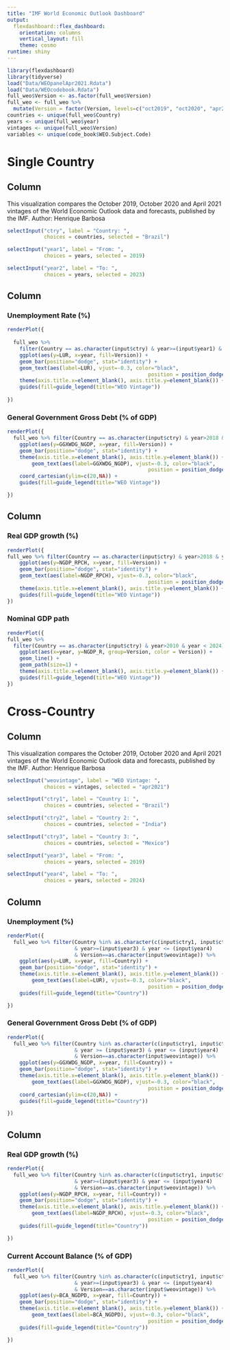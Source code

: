 ```yaml
---
title: "IMF World Economic Outlook Dashboard"
output: 
  flexdashboard::flex_dashboard:
    orientation: columns
    vertical_layout: fill
    theme: cosmo
runtime: shiny
---
```


```r
library(flexdashboard)
library(tidyverse)
load("Data/WEOpanelApr2021.Rdata")
load("Data/WEOcodebook.Rdata")
full_weo$Version <- as.factor(full_weo$Version)
full_weo <- full_weo %>% 
  mutate(Version = factor(Version, levels=c("oct2019", "oct2020", "apr2021")))
countries <- unique(full_weo$Country)
years <- unique(full_weo$year)
vintages <- unique(full_weo$Version)
variables <- unique(code_book$WEO.Subject.Code)
```

Single Country
==================

Column {.sidebar data-width=200}
-----------------------------------------------------------------------

This visualization compares the October 2019, October 2020 and April 2021 vintages of the World Economic Outlook data and forecasts, published by the IMF. 
\n Author: Henrique Barbosa


```r
selectInput("ctry", label = "Country: ",
            choices = countries, selected = "Brazil")

selectInput("year1", label = "From: ",
            choices = years, selected = 2019)

selectInput("year2", label = "To: ",
            choices = years, selected = 2023)

```


Column {data-width=400}
-----------------------------------------------------------------------

### Unemployment Rate (%)



```r

renderPlot({
  
  full_weo %>% 
    filter(Country == as.character(input$ctry) & year>=(input$year1) & year <= (input$year2)) %>%
    ggplot(aes(y=LUR, x=year, fill=Version)) + 
    geom_bar(position="dodge", stat="identity") +
    geom_text(aes(label=LUR), vjust=-0.3, color="black",
                                              position = position_dodge(0.9), size=3) +
    theme(axis.title.x=element_blank(), axis.title.y=element_blank()) +
    guides(fill=guide_legend(title="WEO Vintage"))
    
})
```

### General Government Gross Debt (% of GDP)


```r
renderPlot({
  full_weo %>% filter(Country == as.character(input$ctry) & year>2018 & year < 2024) %>% 
    ggplot(aes(y=GGXWDG_NGDP, x=year, fill=Version)) + 
    geom_bar(position="dodge", stat="identity") +
    theme(axis.title.x=element_blank(), axis.title.y=element_blank()) +
        geom_text(aes(label=GGXWDG_NGDP), vjust=-0.3, color="black",
                                              position = position_dodge(0.9), size=3) +
    coord_cartesian(ylim=c(20,NA)) +
    guides(fill=guide_legend(title="WEO Vintage"))

})
```

Column {data-width=400}
-----------------------------------------------------------------------

### Real GDP growth (%)

```r
renderPlot({
full_weo %>% filter(Country == as.character(input$ctry) & year>2018 & year < 2024) %>% 
    ggplot(aes(y=NGDP_RPCH, x=year, fill=Version)) + 
    geom_bar(position="dodge", stat="identity") +
    geom_text(aes(label=NGDP_RPCH), vjust=-0.3, color="black",
                                              position = position_dodge(0.9), size=3) +
    theme(axis.title.x=element_blank(), axis.title.y=element_blank()) +
    guides(fill=guide_legend(title="WEO Vintage"))
})
```

### Nominal GDP path

```r
renderPlot({
full_weo %>%
  filter(Country == as.character(input$ctry) & year>2010 & year < 2024) %>% 
    ggplot(aes(x=year, y=NGDP_R, group=Version, color = Version)) + 
    geom_line() +
    geom_path(size=1) +
    theme(axis.title.x=element_blank(), axis.title.y=element_blank()) +
    guides(fill=guide_legend(title="WEO Vintage")) 
})
```

Cross-Country 
==================

Column {.sidebar data-width=200}
-----------------------------------------------------------------------

This visualization compares the October 2019, October 2020 and April 2021 vintages of the World Economic Outlook data and forecasts, published by the IMF. 
\n Author: Henrique Barbosa


```r
selectInput("weovintage", label = "WEO Vintage: ",
            choices = vintages, selected = "apr2021")

selectInput("ctry1", label = "Country 1: ",
            choices = countries, selected = "Brazil")

selectInput("ctry2", label = "Country 2: ",
            choices = countries, selected = "India")

selectInput("ctry3", label = "Country 3: ",
            choices = countries, selected = "Mexico")

selectInput("year3", label = "From: ",
            choices = years, selected = 2019)

selectInput("year4", label = "To: ",
            choices = years, selected = 2024)

```


Column {data-width=400}
-----------------------------------------------------------------------

### Unemployment (%)
```r
renderPlot({
  full_weo %>% filter(Country %in% as.character(c(input$ctry1, input$ctry2, input$ctry3)) 
                      & year>=(input$year3) & year <= (input$year4)
                      & Version==as.character(input$weovintage)) %>% 
    ggplot(aes(y=LUR, x=year, fill=Country)) + 
    geom_bar(position="dodge", stat="identity") +
    theme(axis.title.x=element_blank(), axis.title.y=element_blank()) +
        geom_text(aes(label=LUR), vjust=-0.3, color="black",
                                              position = position_dodge(0.9), size=3) +
    guides(fill=guide_legend(title="Country"))

})
```

### General Government Gross Debt (% of GDP)
```r
renderPlot({
  full_weo %>% filter(Country %in% as.character(c(input$ctry1, input$ctry2, input$ctry3)) 
                      & year >= (input$year3) & year <= (input$year4)
                      & Version==as.character(input$weovintage)) %>%  
    ggplot(aes(y=GGXWDG_NGDP, x=year, fill=Country)) + 
    geom_bar(position="dodge", stat="identity") +
    theme(axis.title.x=element_blank(), axis.title.y=element_blank()) +
        geom_text(aes(label=GGXWDG_NGDP), vjust=-0.3, color="black",
                                              position = position_dodge(0.9), size=3) +
    coord_cartesian(ylim=c(20,NA)) +
    guides(fill=guide_legend(title="Country"))

})
```

Column {data-width=400}
-----------------------------------------------------------------------

### Real GDP growth (%)
```r
renderPlot({
  full_weo %>% filter(Country %in% as.character(c(input$ctry1, input$ctry2, input$ctry3)) 
                      & year>=(input$year3) & year <= (input$year4)
                      & Version==as.character(input$weovintage)) %>% 
    ggplot(aes(y=NGDP_RPCH, x=year, fill=Country)) + 
    geom_bar(position="dodge", stat="identity") +
    theme(axis.title.x=element_blank(), axis.title.y=element_blank()) +
        geom_text(aes(label=NGDP_RPCH), vjust=-0.3, color="black",
                                              position = position_dodge(0.9), size=3) +
    guides(fill=guide_legend(title="Country"))

})
```

### Current Account Balance (% of GDP)
```r
renderPlot({
  full_weo %>% filter(Country %in% as.character(c(input$ctry1, input$ctry2, input$ctry3)) 
                      & year>=(input$year3) & year <= (input$year4)
                      & Version==as.character(input$weovintage)) %>% 
    ggplot(aes(y=BCA_NGDPD, x=year, fill=Country)) + 
    geom_bar(position="dodge", stat="identity") +
    theme(axis.title.x=element_blank(), axis.title.y=element_blank()) +
        geom_text(aes(label=BCA_NGDPD), vjust=-0.3, color="black",
                                              position = position_dodge(0.9), size=3) +
    guides(fill=guide_legend(title="Country"))

})
```
